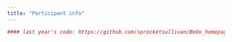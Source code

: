 ```yaml
---
title: "Participant info"
---
```



```r
#### last year's code: https://github.com/sprocketsullivan/BeOx_homepage/blob/master/PP_info.Rmd
```